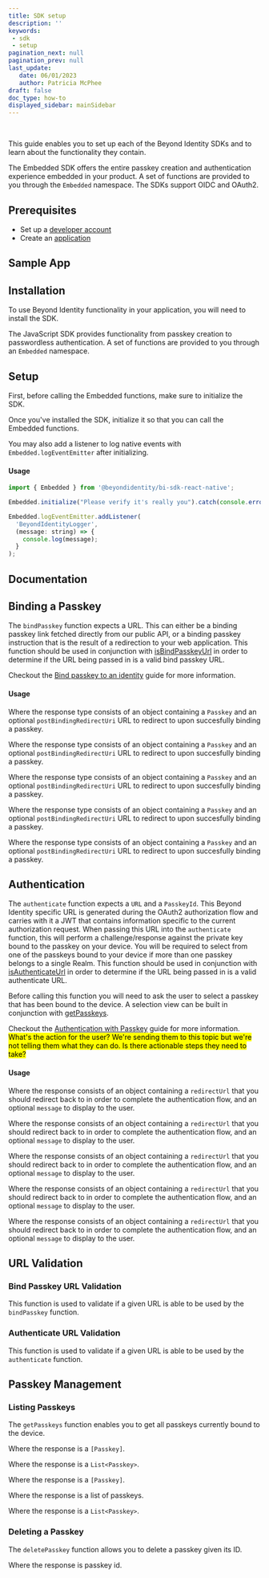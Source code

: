 ```yaml
---
title: SDK setup
description: ''
keywords: 
 - sdk
 - setup
pagination_next: null
pagination_prev: null
last_update: 
   date: 06/01/2023
   author: Patricia McPhee
draft: false
doc_type: how-to
displayed_sidebar: mainSidebar
---
```



<Row>
  <Col span={12}>
    <Alert message="In progress (needs a copy edit)" type="info" />
  </Col>
</Row>
<br />
















This guide enables you to set up each of the Beyond Identity SDKs and to learn about the functionality they contain.

The Embedded SDK offers the entire passkey creation and authentication experience embedded in your product. A set of functions are provided to you through the `Embedded` namespace. The SDKs support OIDC and OAuth2.

## Prerequisites

- Set up a [developer account](https://www.beyondidentity.com/developers/signup)
- Create an [application](../how-to/add-an-application)



## Sample App

<Tabs groupId="sdks" queryString>
<TabItem value="javascript" label="JavaScript">

<SampleAppJavaScript />

</TabItem>
<TabItem value="kotlin" label="Kotlin">

<SampleAppKotlin />

</TabItem>
<TabItem value="swift" label="Swift">

<SampleAppSwift />

</TabItem>
<TabItem value="reactnative" label="React Native">

<SampleAppReactNative />

</TabItem>
<TabItem value="flutter" label="Flutter">

<SampleAppFlutter />

</TabItem>
</Tabs>

## Installation
To use Beyond Identity functionality in your application, you will need to install the SDK.

<Tabs groupId="sdks" queryString>
<TabItem value="javascript" label="JavaScript">

<p>The JavaScript SDK provides functionality from passkey creation to passwordless authentication. A set of functions are provided to you through an <code>Embedded</code> namespace.</p>

<InstallationJavaScript />

</TabItem>
<TabItem value="kotlin" label="Kotlin">

<InstallationKotlin />

</TabItem>
<TabItem value="swift" label="Swift">

<InstallationSwift />

</TabItem>
<TabItem value="reactnative" label="React Native">

<InstallationReactNative />

</TabItem>
<TabItem value="flutter" label="Flutter">

<InstallationFlutter />

</TabItem>
</Tabs>

## Setup

First, before calling the Embedded functions, make sure to initialize the SDK.

<Tabs groupId="sdks" queryString>
<TabItem value="javascript" label="JavaScript">

<p>Once you've installed the SDK, initialize it so that you can call the Embedded functions.</p>

<SetupJavaScript />

</TabItem>
<TabItem value="kotlin" label="Kotlin">

<SetupKotlin />

</TabItem>
<TabItem value="swift" label="Swift">

<SetupSwift />

</TabItem>
<TabItem value="reactnative" label="React Native">

<SetupReactNative />

You may also add a listener to log native events with `Embedded.logEventEmitter` after initializing.

#### Usage

```javascript
import { Embedded } from '@beyondidentity/bi-sdk-react-native';

Embedded.initialize("Please verify it's really you").catch(console.error);

Embedded.logEventEmitter.addListener(
  'BeyondIdentityLogger',
  (message: string) => {
    console.log(message);
  }
);
```

</TabItem>
<TabItem value="flutter" label="Flutter">

<SetupFlutter />

</TabItem>
</Tabs>

## Documentation

<Tabs groupId="sdks" queryString>
<TabItem value="javascript" label="JavaScript">

<SdkApiDocumentationJavaScript />

</TabItem>
<TabItem value="kotlin" label="Kotlin">

<SdkApiDocumentationKotlin />

</TabItem>
<TabItem value="swift" label="Swift">

<SdkApiDocumentationSwift />

</TabItem>
<TabItem value="reactnative" label="React Native">

<SdkApiDocumentationReactNative />

</TabItem>
<TabItem value="flutter" label="Flutter">

<SdkApiDocumentationFlutter />

</TabItem>
</Tabs>

## Binding a Passkey

The `bindPasskey` function expects a URL. This can either be a binding passkey link fetched directly from our public API, or a binding passkey instruction that is the result of a redirection to your web application. This function should be used in conjunction with [isBindPasskeyUrl](#bind-passkey-url-validation) in order to determine if the URL being passed in is a valid bind passkey URL.

Checkout the [Bind passkey to an identity](../how-to/add-passkey) guide for more information.

#### Usage

<Tabs groupId="sdks" queryString>
<TabItem value="javascript" label="JavaScript">

<BindPasskeyRequestJavaScript />

Where the response type consists of an object containing a `Passkey` and an optional `postBindingRedirectUri` URL to redirect to upon succesfully binding a passkey.

<BindPasskeyResponseJavaScript />

</TabItem>
<TabItem value="kotlin" label="Kotlin">

<BindPasskeyRequestKotlin />

Where the response type consists of an object containing a `Passkey` and an optional `postBindingRedirectUri` URL to redirect to upon succesfully binding a passkey.

<BindPasskeyResponseKotlin />

</TabItem>
<TabItem value="swift" label="Swift">

<BindPasskeyRequestSwift />

Where the response type consists of an object containing a `Passkey` and an optional `postBindingRedirectUri` URL to redirect to upon succesfully binding a passkey.

<BindPasskeyResponseSwift />

</TabItem>
<TabItem value="reactnative" label="React Native">

<BindPasskeyRequestReactNative />

Where the response type consists of an object containing a `Passkey` and an optional `postBindingRedirectUri` URL to redirect to upon succesfully binding a passkey.

<BindPasskeyResponseReactNative />

</TabItem>
<TabItem value="flutter" label="Flutter">

<BindPasskeyRequestFlutter />

Where the response type consists of an object containing a `Passkey` and an optional `postBindingRedirectUri` URL to redirect to upon succesfully binding a passkey.

<BindPasskeyResponseFlutter />

</TabItem>
</Tabs>

## Authentication

The `authenticate` function expects a `URL` and a `PasskeyId`. This Beyond Identity specific URL is generated during the OAuth2 authorization flow and carries with it a JWT that contains information specific to the current authorization request. When passing this URL into the `authenticate` function, this will perform a challenge/response against the private key bound to the passkey on your device. You will be required to select from one of the passkeys bound to your device if more than one passkey belongs to a single Realm. This function should be used in conjunction with [isAuthenticateUrl](#authenticate-url-validation) in order to determine if the URL being passed in is a valid authenticate URL.

Before calling this function you will need to ask the user to select a passkey that has been bound to the device. A selection view can be built in conjunction with [getPasskeys](#listing-passkeys).

Checkout the [Authentication with Passkey](../authentication/embedded-sdk-add-passkeys) guide for more information. <mark>What's the action for the user? We're sending them to this topic but we're not telling them what they can do.  Is there actionable steps they need to take?</mark>

#### Usage

<Tabs groupId="sdks" queryString>
<TabItem value="javascript" label="JavaScript">

<AuthenticateRequestJavaScript />

Where the response consists of an object containing a `redirectUrl` that you should redirect back to in order to complete the authentication flow, and an optional `message` to display to the user.

<AuthenticateResponseJavaScript />

</TabItem>
<TabItem value="kotlin" label="Kotlin">

<AuthenticateRequestKotlin />

Where the response consists of an object containing a `redirectUrl` that you should redirect back to in order to complete the authentication flow, and an optional `message` to display to the user.

<AuthenticateResponseKotlin />

</TabItem>
<TabItem value="swift" label="Swift">

<AuthenticateRequestSwift />

Where the response consists of an object containing a `redirectUrl` that you should redirect back to in order to complete the authentication flow, and an optional `message` to display to the user.

<AuthenticateResponseSwift />

</TabItem>
<TabItem value="reactnative" label="React Native">

<AuthenticateRequestReactNative />

Where the response consists of an object containing a `redirectUrl` that you should redirect back to in order to complete the authentication flow, and an optional `message` to display to the user.

<AuthenticateResponseReactNative />

</TabItem>
<TabItem value="flutter" label="Flutter">

<AuthenticateRequestFlutter />

Where the response consists of an object containing a `redirectUrl` that you should redirect back to in order to complete the authentication flow, and an optional `message` to display to the user.

<AuthenticateResponseFlutter />

</TabItem>
</Tabs>

## URL Validation

### Bind Passkey URL Validation

This function is used to validate if a given URL is able to be used by the `bindPasskey` function.

<Tabs groupId="sdks" queryString>
<TabItem value="javascript" label="JavaScript">

<IsBindPasskeyUrlJavaScript />

</TabItem>
<TabItem value="kotlin" label="Kotlin">

<IsBindPasskeyUrlKotlin />

</TabItem>
<TabItem value="swift" label="Swift">

<IsBindPasskeyUrlSwift />

</TabItem>
<TabItem value="reactnative" label="React Native">

<IsBindPasskeyUrlReactNative />

</TabItem>
<TabItem value="flutter" label="Flutter">

<IsBindPasskeyUrlFlutter />

</TabItem>
</Tabs>

### Authenticate URL Validation

This function is used to validate if a given URL is able to be used by the `authenticate` function.

<Tabs groupId="sdks" queryString>
<TabItem value="javascript" label="JavaScript">

<IsAuthenticateUrlJavaScript />

</TabItem>
<TabItem value="kotlin" label="Kotlin">

<IsAuthenticateUrlKotlin />

</TabItem>
<TabItem value="swift" label="Swift">

<IsAuthenticateUrlSwift />

</TabItem>
<TabItem value="reactnative" label="React Native">

<IsAuthenticateUrlReactNative />

</TabItem>
<TabItem value="flutter" label="Flutter">

<IsAuthenticateUrlFlutter />

</TabItem>
</Tabs>

## Passkey Management

### Listing Passkeys

The `getPasskeys` function enables you to get all passkeys currently bound to the device.

<Tabs groupId="sdks" queryString>
<TabItem value="javascript" label="JavaScript">

<GetPasskeysJavaScript />

Where the response is a `[Passkey]`.

</TabItem>
<TabItem value="kotlin" label="Kotlin">

<GetPasskeysKotlin />

Where the response is a `List<Passkey>`.

</TabItem>
<TabItem value="swift" label="Swift">

<GetPasskeysSwift />

Where the response is a `[Passkey]`.

</TabItem>
<TabItem value="reactnative" label="React Native">

<GetPasskeysReactNative />

Where the response is a list of passkeys.

</TabItem>
<TabItem value="flutter" label="Flutter">

<GetPasskeysFlutter />

Where the response is a `List<Passkey>`.

</TabItem>
</Tabs>

### Deleting a Passkey

The `deletePasskey` function allows you to delete a passkey given its ID.

<Tabs groupId="sdks" queryString>
<TabItem value="javascript" label="JavaScript">

<DeletePasskeyJavaScript />

</TabItem>
<TabItem value="kotlin" label="Kotlin">

<DeletePasskeyKotlin />

</TabItem>
<TabItem value="swift" label="Swift">

<DeletePasskeySwift />

</TabItem>
<TabItem value="reactnative" label="React Native">

<DeletePasskeyReactNative />

Where the response is passkey id.

</TabItem>
<TabItem value="flutter" label="Flutter">

<DeletePasskeyFlutter />

</TabItem>
</Tabs>